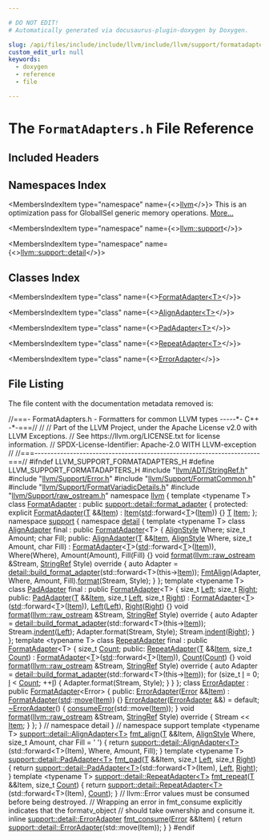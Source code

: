 ```yaml
---

# DO NOT EDIT!
# Automatically generated via docusaurus-plugin-doxygen by Doxygen.

slug: /api/files/include/include/llvm/include/llvm/support/formatadapters-h
custom_edit_url: null
keywords:
  - doxygen
  - reference
  - file

---
```





# The `FormatAdapters.h` File Reference

<DoxygenPage pluginConfig={pluginConfig}>



## Included Headers

<IncludesList>
<IncludesListItem
  filePath="llvm/ADT/StringRef.h"
  permalink="/docs/api/files/include/include/llvm/include/llvm/adt/stringref-h"
  isLocal="true" />
<IncludesListItem
  filePath="llvm/Support/Error.h"
  permalink="/docs/api/files/include/include/llvm/include/llvm/support/error-h"
  isLocal="true" />
<IncludesListItem
  filePath="llvm/Support/FormatCommon.h"
  permalink="/docs/api/files/include/include/llvm/include/llvm/support/formatcommon-h"
  isLocal="true" />
<IncludesListItem
  filePath="llvm/Support/FormatVariadicDetails.h"
  permalink="/docs/api/files/include/include/llvm/include/llvm/support/formatvariadicdetails-h"
  isLocal="true" />
<IncludesListItem
  filePath="llvm/Support/raw_ostream.h"
  permalink="/docs/api/files/include/include/llvm/include/llvm/support/raw-ostream-h"
  isLocal="true" />
</IncludesList>

## Namespaces Index

<MembersIndex>

<MembersIndexItem
  type="namespace"
  name={<><a href="/docs/api/namespaces/llvm">llvm</a></>}>
This is an optimization pass for GlobalISel generic memory operations. <a href="/docs/api/namespaces/llvm/#details">More...</a>
</MembersIndexItem>

<MembersIndexItem
  type="namespace"
  name={<><a href="/docs/api/namespaces/llvm/support">llvm::support</a></>}>
</MembersIndexItem>

<MembersIndexItem
  type="namespace"
  name={<><a href="/docs/api/namespaces/llvm/support/detail">llvm::support::detail</a></>}>
</MembersIndexItem>

</MembersIndex>

## Classes Index

<MembersIndex>

<MembersIndexItem
  type="class"
  name={<><a href="/docs/api/classes/llvm/formatadapter">FormatAdapter&lt;T&gt;</a></>}>
</MembersIndexItem>

<MembersIndexItem
  type="class"
  name={<><a href="/docs/api/classes/llvm/support/detail/alignadapter">AlignAdapter&lt;T&gt;</a></>}>
</MembersIndexItem>

<MembersIndexItem
  type="class"
  name={<><a href="/docs/api/classes/llvm/support/detail/padadapter">PadAdapter&lt;T&gt;</a></>}>
</MembersIndexItem>

<MembersIndexItem
  type="class"
  name={<><a href="/docs/api/classes/llvm/support/detail/repeatadapter">RepeatAdapter&lt;T&gt;</a></>}>
</MembersIndexItem>

<MembersIndexItem
  type="class"
  name={<><a href="/docs/api/classes/llvm/support/detail/erroradapter">ErrorAdapter</a></>}>
</MembersIndexItem>

</MembersIndex>


## File Listing

The file content with the documentation metadata removed is:

<ProgramListing>

<Link id="l00001" /><CodeLine lineNumber="1"><Highlight kind="comment">//===- FormatAdapters.h - Formatters for common LLVM types -----&#42;- C++ -&#42;-===//</Highlight><Highlight kind="normal"></Highlight></CodeLine>
<Link id="l00002" /><CodeLine lineNumber="2"><Highlight kind="normal"></Highlight><Highlight kind="comment">//</Highlight><Highlight kind="normal"></Highlight></CodeLine>
<Link id="l00003" /><CodeLine lineNumber="3"><Highlight kind="normal"></Highlight><Highlight kind="comment">// Part of the LLVM Project, under the Apache License v2.0 with LLVM Exceptions.</Highlight><Highlight kind="normal"></Highlight></CodeLine>
<Link id="l00004" /><CodeLine lineNumber="4"><Highlight kind="normal"></Highlight><Highlight kind="comment">// See https://llvm.org/LICENSE.txt for license information.</Highlight><Highlight kind="normal"></Highlight></CodeLine>
<Link id="l00005" /><CodeLine lineNumber="5"><Highlight kind="normal"></Highlight><Highlight kind="comment">// SPDX-License-Identifier: Apache-2.0 WITH LLVM-exception</Highlight><Highlight kind="normal"></Highlight></CodeLine>
<Link id="l00006" /><CodeLine lineNumber="6"><Highlight kind="normal"></Highlight><Highlight kind="comment">//</Highlight><Highlight kind="normal"></Highlight></CodeLine>
<Link id="l00007" /><CodeLine lineNumber="7"><Highlight kind="normal"></Highlight><Highlight kind="comment">//===----------------------------------------------------------------------===//</Highlight><Highlight kind="normal"></Highlight></CodeLine>
<Link id="l00008" /><CodeLine lineNumber="8"><Highlight kind="normal"></Highlight></CodeLine>
<Link id="l00009" /><CodeLine lineNumber="9"><Highlight kind="normal"></Highlight><Highlight kind="preprocessor">#ifndef LLVM&#95;SUPPORT&#95;FORMATADAPTERS&#95;H</Highlight><Highlight kind="normal"></Highlight></CodeLine>
<Link id="l00010" /><CodeLine lineNumber="10"><Highlight kind="normal"></Highlight><Highlight kind="preprocessor">#define LLVM&#95;SUPPORT&#95;FORMATADAPTERS&#95;H</Highlight><Highlight kind="normal"></Highlight></CodeLine>
<Link id="l00011" /><CodeLine lineNumber="11"><Highlight kind="normal"></Highlight></CodeLine>
<Link id="l00012" /><CodeLine lineNumber="12"><Highlight kind="normal"></Highlight><Highlight kind="preprocessor">#include &quot;<a href="/docs/api/files/include/include/llvm/include/llvm/adt/stringref-h">llvm/ADT/StringRef.h</a>&quot;</Highlight><Highlight kind="normal"></Highlight></CodeLine>
<Link id="l00013" /><CodeLine lineNumber="13"><Highlight kind="normal"></Highlight><Highlight kind="preprocessor">#include &quot;<a href="/docs/api/files/include/include/llvm/include/llvm/support/error-h">llvm/Support/Error.h</a>&quot;</Highlight><Highlight kind="normal"></Highlight></CodeLine>
<Link id="l00014" /><CodeLine lineNumber="14"><Highlight kind="normal"></Highlight><Highlight kind="preprocessor">#include &quot;<a href="/docs/api/files/include/include/llvm/include/llvm/support/formatcommon-h">llvm/Support/FormatCommon.h</a>&quot;</Highlight><Highlight kind="normal"></Highlight></CodeLine>
<Link id="l00015" /><CodeLine lineNumber="15"><Highlight kind="normal"></Highlight><Highlight kind="preprocessor">#include &quot;<a href="/docs/api/files/include/include/llvm/include/llvm/support/formatvariadicdetails-h">llvm/Support/FormatVariadicDetails.h</a>&quot;</Highlight><Highlight kind="normal"></Highlight></CodeLine>
<Link id="l00016" /><CodeLine lineNumber="16"><Highlight kind="normal"></Highlight><Highlight kind="preprocessor">#include &quot;<a href="/docs/api/files/include/include/llvm/include/llvm/support/raw-ostream-h">llvm/Support/raw&#95;ostream.h</a>&quot;</Highlight><Highlight kind="normal"></Highlight></CodeLine>
<Link id="l00017" /><CodeLine lineNumber="17"><Highlight kind="normal"></Highlight></CodeLine>
<Link id="l00018" /><CodeLine lineNumber="18"><Highlight kind="normal"></Highlight><Highlight kind="keyword">namespace </Highlight><Highlight kind="normal"><a href="/docs/api/namespaces/llvm">llvm</a> &#123;</Highlight></CodeLine>
<Link id="l00019" /><CodeLine lineNumber="19"><Highlight kind="normal"></Highlight><Highlight kind="keyword">template</Highlight><Highlight kind="normal"> &lt;</Highlight><Highlight kind="keyword">typename</Highlight><Highlight kind="normal"> T&gt;</Highlight></CodeLine>
<Link id="l00020" /><CodeLine lineNumber="20" lineLink="/docs/api/classes/llvm/formatadapter"><Highlight kind="normal"></Highlight><Highlight kind="keyword">class </Highlight><Highlight kind="normal"><a href="/docs/api/classes/llvm/formatadapter/#a55d5ed04a2327924d813c7f796074d54">FormatAdapter</a> : </Highlight><Highlight kind="keyword">public</Highlight><Highlight kind="normal"> <a href="/docs/api/classes/llvm/support/detail/format-adapter">support::detail::format&#95;adapter</a> &#123;</Highlight></CodeLine>
<Link id="l00021" /><CodeLine lineNumber="21"><Highlight kind="normal"></Highlight><Highlight kind="keyword">protected</Highlight><Highlight kind="normal">:</Highlight></CodeLine>
<Link id="l00022" /><CodeLine lineNumber="22" lineLink="/docs/api/classes/llvm/formatadapter/#a55d5ed04a2327924d813c7f796074d54"><Highlight kind="normal">  </Highlight><Highlight kind="keyword">explicit</Highlight><Highlight kind="normal"> <a href="/docs/api/classes/llvm/formatadapter/#a55d5ed04a2327924d813c7f796074d54">FormatAdapter</a>(<a href="/docs/api/files/lib/lib/target/lib/target/mips/mips16isellowering-cpp/#a0acb682b8260ab1c60b918599864e2e5">T</a> &amp;&amp;<a href="/docs/api/classes/llvm/formatadapter/#aee17437fadbcac074e11fad212da790e">Item</a>) : <a href="/docs/api/classes/llvm/formatadapter/#aee17437fadbcac074e11fad212da790e">Item</a>(<a href="/docs/api/namespaces/std">std</a>::forward&lt;<a href="/docs/api/files/lib/lib/target/lib/target/mips/mips16isellowering-cpp/#a0acb682b8260ab1c60b918599864e2e5">T</a>&gt;(<a href="/docs/api/classes/llvm/formatadapter/#aee17437fadbcac074e11fad212da790e">Item</a>)) &#123;&#125;</Highlight></CodeLine>
<Link id="l00023" /><CodeLine lineNumber="23"><Highlight kind="normal"></Highlight></CodeLine>
<Link id="l00024" /><CodeLine lineNumber="24" lineLink="/docs/api/classes/llvm/formatadapter/#aee17437fadbcac074e11fad212da790e"><Highlight kind="normal">  <a href="/docs/api/files/lib/lib/target/lib/target/mips/mips16isellowering-cpp/#a0acb682b8260ab1c60b918599864e2e5">T</a> <a href="/docs/api/classes/llvm/formatadapter/#aee17437fadbcac074e11fad212da790e">Item</a>;</Highlight></CodeLine>
<Link id="l00025" /><CodeLine lineNumber="25"><Highlight kind="normal">&#125;;</Highlight></CodeLine>
<Link id="l00026" /><CodeLine lineNumber="26"><Highlight kind="normal"></Highlight></CodeLine>
<Link id="l00027" /><CodeLine lineNumber="27"><Highlight kind="normal"></Highlight><Highlight kind="keyword">namespace </Highlight><Highlight kind="normal"><a href="/docs/api/namespaces/llvm/support">support</a> &#123;</Highlight></CodeLine>
<Link id="l00028" /><CodeLine lineNumber="28"><Highlight kind="normal"></Highlight><Highlight kind="keyword">namespace </Highlight><Highlight kind="normal"><a href="/docs/api/namespaces/detail">detail</a> &#123;</Highlight></CodeLine>
<Link id="l00029" /><CodeLine lineNumber="29" lineLink="/docs/api/classes/llvm/support/detail/alignadapter"><Highlight kind="normal"></Highlight><Highlight kind="keyword">template</Highlight><Highlight kind="normal"> &lt;</Highlight><Highlight kind="keyword">typename</Highlight><Highlight kind="normal"> T&gt; </Highlight><Highlight kind="keyword">class </Highlight><Highlight kind="normal"><a href="/docs/api/classes/llvm/support/detail/alignadapter/#a636b9223a4d173e1ad50d8703bb80c4d">AlignAdapter</a> final : </Highlight><Highlight kind="keyword">public</Highlight><Highlight kind="normal"> <a href="/docs/api/classes/llvm/formatadapter/#a55d5ed04a2327924d813c7f796074d54">FormatAdapter</a>&lt;T&gt; &#123;</Highlight></CodeLine>
<Link id="l00030" /><CodeLine lineNumber="30"><Highlight kind="normal">  <a href="/docs/api/namespaces/llvm/#a2554a96c67bdd7d0a62855a844ec55b0">AlignStyle</a> Where;</Highlight></CodeLine>
<Link id="l00031" /><CodeLine lineNumber="31"><Highlight kind="normal">  </Highlight><Highlight kind="keywordtype">size&#95;t</Highlight><Highlight kind="normal"> Amount;</Highlight></CodeLine>
<Link id="l00032" /><CodeLine lineNumber="32"><Highlight kind="normal">  </Highlight><Highlight kind="keywordtype">char</Highlight><Highlight kind="normal"> Fill;</Highlight></CodeLine>
<Link id="l00033" /><CodeLine lineNumber="33"><Highlight kind="normal"></Highlight></CodeLine>
<Link id="l00034" /><CodeLine lineNumber="34"><Highlight kind="normal"></Highlight><Highlight kind="keyword">public</Highlight><Highlight kind="normal">:</Highlight></CodeLine>
<Link id="l00035" /><CodeLine lineNumber="35" lineLink="/docs/api/classes/llvm/support/detail/alignadapter/#a636b9223a4d173e1ad50d8703bb80c4d"><Highlight kind="normal">  <a href="/docs/api/classes/llvm/support/detail/alignadapter/#a636b9223a4d173e1ad50d8703bb80c4d">AlignAdapter</a>(<a href="/docs/api/files/lib/lib/target/lib/target/mips/mips16isellowering-cpp/#a0acb682b8260ab1c60b918599864e2e5">T</a> &amp;&amp;<a href="/docs/api/classes/llvm/formatadapter/#aee17437fadbcac074e11fad212da790e">Item</a>, <a href="/docs/api/namespaces/llvm/#a2554a96c67bdd7d0a62855a844ec55b0">AlignStyle</a> Where, </Highlight><Highlight kind="keywordtype">size&#95;t</Highlight><Highlight kind="normal"> Amount, </Highlight><Highlight kind="keywordtype">char</Highlight><Highlight kind="normal"> Fill)</Highlight></CodeLine>
<Link id="l00036" /><CodeLine lineNumber="36"><Highlight kind="normal">      : <a href="/docs/api/classes/llvm/formatadapter/#a55d5ed04a2327924d813c7f796074d54">FormatAdapter</a>&lt;<a href="/docs/api/files/lib/lib/target/lib/target/mips/mips16isellowering-cpp/#a0acb682b8260ab1c60b918599864e2e5">T</a>&gt;(<a href="/docs/api/namespaces/std">std</a>::forward&lt;<a href="/docs/api/files/lib/lib/target/lib/target/mips/mips16isellowering-cpp/#a0acb682b8260ab1c60b918599864e2e5">T</a>&gt;(<a href="/docs/api/classes/llvm/formatadapter/#aee17437fadbcac074e11fad212da790e">Item</a>)), Where(Where), Amount(Amount),</Highlight></CodeLine>
<Link id="l00037" /><CodeLine lineNumber="37"><Highlight kind="normal">        Fill(Fill) &#123;&#125;</Highlight></CodeLine>
<Link id="l00038" /><CodeLine lineNumber="38"><Highlight kind="normal"></Highlight></CodeLine>
<Link id="l00039" /><CodeLine lineNumber="39" lineLink="/docs/api/classes/llvm/support/detail/alignadapter/#a5047d7fd2ee5e2242ec1b60b171462ba"><Highlight kind="normal">  </Highlight><Highlight kind="keywordtype">void</Highlight><Highlight kind="normal"> <a href="/docs/api/classes/llvm/support/detail/alignadapter/#a5047d7fd2ee5e2242ec1b60b171462ba">format</a>(<a href="/docs/api/classes/llvm/raw-ostream">llvm::raw&#95;ostream</a> &amp;Stream, <a href="/docs/api/classes/llvm/stringref">StringRef</a> Style)</Highlight><Highlight kind="keyword"> override </Highlight><Highlight kind="normal">&#123;</Highlight></CodeLine>
<Link id="l00040" /><CodeLine lineNumber="40"><Highlight kind="normal">    </Highlight><Highlight kind="keyword">auto</Highlight><Highlight kind="normal"> Adapter = <a href="/docs/api/namespaces/llvm/support/detail/#a7b7c745d9aa9e637371b87e5905f3fdc">detail::build&#95;format&#95;adapter</a>(std::forward&lt;T&gt;(this-&gt;<a href="/docs/api/classes/llvm/formatadapter/#aee17437fadbcac074e11fad212da790e">Item</a>));</Highlight></CodeLine>
<Link id="l00041" /><CodeLine lineNumber="41"><Highlight kind="normal">    <a href="/docs/api/structs/llvm/fmtalign">FmtAlign</a>(Adapter, Where, Amount, Fill).<a href="/docs/api/structs/llvm/fmtalign/#a06665722517b54511c786e23deb8ec81">format</a>(Stream, Style);</Highlight></CodeLine>
<Link id="l00042" /><CodeLine lineNumber="42"><Highlight kind="normal">  &#125;</Highlight></CodeLine>
<Link id="l00043" /><CodeLine lineNumber="43"><Highlight kind="normal">&#125;;</Highlight></CodeLine>
<Link id="l00044" /><CodeLine lineNumber="44"><Highlight kind="normal"></Highlight></CodeLine>
<Link id="l00045" /><CodeLine lineNumber="45" lineLink="/docs/api/classes/llvm/support/detail/padadapter"><Highlight kind="normal"></Highlight><Highlight kind="keyword">template</Highlight><Highlight kind="normal"> &lt;</Highlight><Highlight kind="keyword">typename</Highlight><Highlight kind="normal"> T&gt; </Highlight><Highlight kind="keyword">class </Highlight><Highlight kind="normal"><a href="/docs/api/classes/llvm/support/detail/padadapter/#a52d73ea9dd8cf920307d41d268d8f4e1">PadAdapter</a> final : </Highlight><Highlight kind="keyword">public</Highlight><Highlight kind="normal"> <a href="/docs/api/classes/llvm/formatadapter/#a55d5ed04a2327924d813c7f796074d54">FormatAdapter</a>&lt;T&gt; &#123;</Highlight></CodeLine>
<Link id="l00046" /><CodeLine lineNumber="46"><Highlight kind="normal">  </Highlight><Highlight kind="keywordtype">size&#95;t</Highlight><Highlight kind="normal"> <a href="/docs/api/namespaces/llvm/#a2554a96c67bdd7d0a62855a844ec55b0a945d5e233cf7d6240f6b783b36a374ff">Left</a>;</Highlight></CodeLine>
<Link id="l00047" /><CodeLine lineNumber="47"><Highlight kind="normal">  </Highlight><Highlight kind="keywordtype">size&#95;t</Highlight><Highlight kind="normal"> <a href="/docs/api/namespaces/llvm/#a2554a96c67bdd7d0a62855a844ec55b0a92b09c7c48c520c3c55e497875da437c">Right</a>;</Highlight></CodeLine>
<Link id="l00048" /><CodeLine lineNumber="48"><Highlight kind="normal"></Highlight></CodeLine>
<Link id="l00049" /><CodeLine lineNumber="49"><Highlight kind="normal"></Highlight><Highlight kind="keyword">public</Highlight><Highlight kind="normal">:</Highlight></CodeLine>
<Link id="l00050" /><CodeLine lineNumber="50" lineLink="/docs/api/classes/llvm/support/detail/padadapter/#a52d73ea9dd8cf920307d41d268d8f4e1"><Highlight kind="normal">  <a href="/docs/api/classes/llvm/support/detail/padadapter/#a52d73ea9dd8cf920307d41d268d8f4e1">PadAdapter</a>(<a href="/docs/api/files/lib/lib/target/lib/target/mips/mips16isellowering-cpp/#a0acb682b8260ab1c60b918599864e2e5">T</a> &amp;&amp;<a href="/docs/api/classes/llvm/formatadapter/#aee17437fadbcac074e11fad212da790e">Item</a>, </Highlight><Highlight kind="keywordtype">size&#95;t</Highlight><Highlight kind="normal"> <a href="/docs/api/namespaces/llvm/#a2554a96c67bdd7d0a62855a844ec55b0a945d5e233cf7d6240f6b783b36a374ff">Left</a>, </Highlight><Highlight kind="keywordtype">size&#95;t</Highlight><Highlight kind="normal"> <a href="/docs/api/namespaces/llvm/#a2554a96c67bdd7d0a62855a844ec55b0a92b09c7c48c520c3c55e497875da437c">Right</a>)</Highlight></CodeLine>
<Link id="l00051" /><CodeLine lineNumber="51"><Highlight kind="normal">      : <a href="/docs/api/classes/llvm/formatadapter/#a55d5ed04a2327924d813c7f796074d54">FormatAdapter</a>&lt;<a href="/docs/api/files/lib/lib/target/lib/target/mips/mips16isellowering-cpp/#a0acb682b8260ab1c60b918599864e2e5">T</a>&gt;(<a href="/docs/api/namespaces/std">std</a>::forward&lt;<a href="/docs/api/files/lib/lib/target/lib/target/mips/mips16isellowering-cpp/#a0acb682b8260ab1c60b918599864e2e5">T</a>&gt;(<a href="/docs/api/classes/llvm/formatadapter/#aee17437fadbcac074e11fad212da790e">Item</a>)), <a href="/docs/api/namespaces/llvm/#a2554a96c67bdd7d0a62855a844ec55b0a945d5e233cf7d6240f6b783b36a374ff">Left</a>(<a href="/docs/api/namespaces/llvm/#a2554a96c67bdd7d0a62855a844ec55b0a945d5e233cf7d6240f6b783b36a374ff">Left</a>), <a href="/docs/api/namespaces/llvm/#a2554a96c67bdd7d0a62855a844ec55b0a92b09c7c48c520c3c55e497875da437c">Right</a>(<a href="/docs/api/namespaces/llvm/#a2554a96c67bdd7d0a62855a844ec55b0a92b09c7c48c520c3c55e497875da437c">Right</a>) &#123;&#125;</Highlight></CodeLine>
<Link id="l00052" /><CodeLine lineNumber="52"><Highlight kind="normal"></Highlight></CodeLine>
<Link id="l00053" /><CodeLine lineNumber="53" lineLink="/docs/api/classes/llvm/support/detail/padadapter/#a89033b9b3dde0ee3bd5c5343aee0d639"><Highlight kind="normal">  </Highlight><Highlight kind="keywordtype">void</Highlight><Highlight kind="normal"> <a href="/docs/api/classes/llvm/support/detail/padadapter/#a89033b9b3dde0ee3bd5c5343aee0d639">format</a>(<a href="/docs/api/classes/llvm/raw-ostream">llvm::raw&#95;ostream</a> &amp;Stream, <a href="/docs/api/classes/llvm/stringref">StringRef</a> Style)</Highlight><Highlight kind="keyword"> override </Highlight><Highlight kind="normal">&#123;</Highlight></CodeLine>
<Link id="l00054" /><CodeLine lineNumber="54"><Highlight kind="normal">    </Highlight><Highlight kind="keyword">auto</Highlight><Highlight kind="normal"> Adapter = <a href="/docs/api/namespaces/llvm/support/detail/#a7b7c745d9aa9e637371b87e5905f3fdc">detail::build&#95;format&#95;adapter</a>(std::forward&lt;T&gt;(this-&gt;<a href="/docs/api/classes/llvm/formatadapter/#aee17437fadbcac074e11fad212da790e">Item</a>));</Highlight></CodeLine>
<Link id="l00055" /><CodeLine lineNumber="55"><Highlight kind="normal">    Stream.<a href="/docs/api/classes/llvm/raw-ostream/#a8fdf5cdf041c8aded7e3308c1c3efacc">indent</a>(<a href="/docs/api/namespaces/llvm/#a2554a96c67bdd7d0a62855a844ec55b0a945d5e233cf7d6240f6b783b36a374ff">Left</a>);</Highlight></CodeLine>
<Link id="l00056" /><CodeLine lineNumber="56"><Highlight kind="normal">    Adapter.format(Stream, Style);</Highlight></CodeLine>
<Link id="l00057" /><CodeLine lineNumber="57"><Highlight kind="normal">    Stream.<a href="/docs/api/classes/llvm/raw-ostream/#a8fdf5cdf041c8aded7e3308c1c3efacc">indent</a>(<a href="/docs/api/namespaces/llvm/#a2554a96c67bdd7d0a62855a844ec55b0a92b09c7c48c520c3c55e497875da437c">Right</a>);</Highlight></CodeLine>
<Link id="l00058" /><CodeLine lineNumber="58"><Highlight kind="normal">  &#125;</Highlight></CodeLine>
<Link id="l00059" /><CodeLine lineNumber="59"><Highlight kind="normal">&#125;;</Highlight></CodeLine>
<Link id="l00060" /><CodeLine lineNumber="60"><Highlight kind="normal"></Highlight></CodeLine>
<Link id="l00061" /><CodeLine lineNumber="61" lineLink="/docs/api/classes/llvm/support/detail/repeatadapter"><Highlight kind="normal"></Highlight><Highlight kind="keyword">template</Highlight><Highlight kind="normal"> &lt;</Highlight><Highlight kind="keyword">typename</Highlight><Highlight kind="normal"> T&gt; </Highlight><Highlight kind="keyword">class </Highlight><Highlight kind="normal"><a href="/docs/api/classes/llvm/support/detail/repeatadapter/#aee0c380ff16afcdccb0efb55b292aa4a">RepeatAdapter</a> final : </Highlight><Highlight kind="keyword">public</Highlight><Highlight kind="normal"> <a href="/docs/api/classes/llvm/formatadapter/#a55d5ed04a2327924d813c7f796074d54">FormatAdapter</a>&lt;T&gt; &#123;</Highlight></CodeLine>
<Link id="l00062" /><CodeLine lineNumber="62"><Highlight kind="normal">  </Highlight><Highlight kind="keywordtype">size&#95;t</Highlight><Highlight kind="normal"> <a href="/docs/api/namespaces/llvm/#a845e08be4b0320d66901a66b0c0e9509">Count</a>;</Highlight></CodeLine>
<Link id="l00063" /><CodeLine lineNumber="63"><Highlight kind="normal"></Highlight></CodeLine>
<Link id="l00064" /><CodeLine lineNumber="64"><Highlight kind="normal"></Highlight><Highlight kind="keyword">public</Highlight><Highlight kind="normal">:</Highlight></CodeLine>
<Link id="l00065" /><CodeLine lineNumber="65" lineLink="/docs/api/classes/llvm/support/detail/repeatadapter/#aee0c380ff16afcdccb0efb55b292aa4a"><Highlight kind="normal">  <a href="/docs/api/classes/llvm/support/detail/repeatadapter/#aee0c380ff16afcdccb0efb55b292aa4a">RepeatAdapter</a>(<a href="/docs/api/files/lib/lib/target/lib/target/mips/mips16isellowering-cpp/#a0acb682b8260ab1c60b918599864e2e5">T</a> &amp;&amp;<a href="/docs/api/classes/llvm/formatadapter/#aee17437fadbcac074e11fad212da790e">Item</a>, </Highlight><Highlight kind="keywordtype">size&#95;t</Highlight><Highlight kind="normal"> <a href="/docs/api/namespaces/llvm/#a845e08be4b0320d66901a66b0c0e9509">Count</a>)</Highlight></CodeLine>
<Link id="l00066" /><CodeLine lineNumber="66"><Highlight kind="normal">      : <a href="/docs/api/classes/llvm/formatadapter/#a55d5ed04a2327924d813c7f796074d54">FormatAdapter</a>&lt;<a href="/docs/api/files/lib/lib/target/lib/target/mips/mips16isellowering-cpp/#a0acb682b8260ab1c60b918599864e2e5">T</a>&gt;(<a href="/docs/api/namespaces/std">std</a>::forward&lt;<a href="/docs/api/files/lib/lib/target/lib/target/mips/mips16isellowering-cpp/#a0acb682b8260ab1c60b918599864e2e5">T</a>&gt;(<a href="/docs/api/classes/llvm/formatadapter/#aee17437fadbcac074e11fad212da790e">Item</a>)), <a href="/docs/api/namespaces/llvm/#a845e08be4b0320d66901a66b0c0e9509">Count</a>(<a href="/docs/api/namespaces/llvm/#a845e08be4b0320d66901a66b0c0e9509">Count</a>) &#123;&#125;</Highlight></CodeLine>
<Link id="l00067" /><CodeLine lineNumber="67"><Highlight kind="normal"></Highlight></CodeLine>
<Link id="l00068" /><CodeLine lineNumber="68" lineLink="/docs/api/classes/llvm/support/detail/repeatadapter/#abb2fa7685b98ff073952df6fdfc776ba"><Highlight kind="normal">  </Highlight><Highlight kind="keywordtype">void</Highlight><Highlight kind="normal"> <a href="/docs/api/classes/llvm/support/detail/repeatadapter/#abb2fa7685b98ff073952df6fdfc776ba">format</a>(<a href="/docs/api/classes/llvm/raw-ostream">llvm::raw&#95;ostream</a> &amp;Stream, <a href="/docs/api/classes/llvm/stringref">StringRef</a> Style)</Highlight><Highlight kind="keyword"> override </Highlight><Highlight kind="normal">&#123;</Highlight></CodeLine>
<Link id="l00069" /><CodeLine lineNumber="69"><Highlight kind="normal">    </Highlight><Highlight kind="keyword">auto</Highlight><Highlight kind="normal"> Adapter = <a href="/docs/api/namespaces/llvm/support/detail/#a7b7c745d9aa9e637371b87e5905f3fdc">detail::build&#95;format&#95;adapter</a>(std::forward&lt;T&gt;(this-&gt;<a href="/docs/api/classes/llvm/formatadapter/#aee17437fadbcac074e11fad212da790e">Item</a>));</Highlight></CodeLine>
<Link id="l00070" /><CodeLine lineNumber="70"><Highlight kind="normal">    </Highlight><Highlight kind="keywordflow">for</Highlight><Highlight kind="normal"> (</Highlight><Highlight kind="keywordtype">size&#95;t</Highlight><Highlight kind="normal"> <a href="/docs/api/files/lib/lib/support/md5-cpp/#ac0eafdc9ee161b71e7af98af736952fd">I</a> = 0; <a href="/docs/api/files/lib/lib/support/md5-cpp/#ac0eafdc9ee161b71e7af98af736952fd">I</a> &lt; <a href="/docs/api/namespaces/llvm/#a845e08be4b0320d66901a66b0c0e9509">Count</a>; ++<a href="/docs/api/files/lib/lib/support/md5-cpp/#ac0eafdc9ee161b71e7af98af736952fd">I</a>) &#123;</Highlight></CodeLine>
<Link id="l00071" /><CodeLine lineNumber="71"><Highlight kind="normal">      Adapter.format(Stream, Style);</Highlight></CodeLine>
<Link id="l00072" /><CodeLine lineNumber="72"><Highlight kind="normal">    &#125;</Highlight></CodeLine>
<Link id="l00073" /><CodeLine lineNumber="73"><Highlight kind="normal">  &#125;</Highlight></CodeLine>
<Link id="l00074" /><CodeLine lineNumber="74"><Highlight kind="normal">&#125;;</Highlight></CodeLine>
<Link id="l00075" /><CodeLine lineNumber="75"><Highlight kind="normal"></Highlight></CodeLine>
<Link id="l00076" /><CodeLine lineNumber="76" lineLink="/docs/api/classes/llvm/support/detail/erroradapter"><Highlight kind="normal"></Highlight><Highlight kind="keyword">class </Highlight><Highlight kind="normal"><a href="/docs/api/classes/llvm/support/detail/erroradapter/#a04798adc913ff2dc1d17689b8efa52fa">ErrorAdapter</a> : </Highlight><Highlight kind="keyword">public</Highlight><Highlight kind="normal"> <a href="/docs/api/classes/llvm/formatadapter/#a55d5ed04a2327924d813c7f796074d54">FormatAdapter</a>&lt;Error&gt; &#123;</Highlight></CodeLine>
<Link id="l00077" /><CodeLine lineNumber="77"><Highlight kind="normal"></Highlight><Highlight kind="keyword">public</Highlight><Highlight kind="normal">:</Highlight></CodeLine>
<Link id="l00078" /><CodeLine lineNumber="78" lineLink="/docs/api/classes/llvm/support/detail/erroradapter/#a04798adc913ff2dc1d17689b8efa52fa"><Highlight kind="normal">  <a href="/docs/api/classes/llvm/support/detail/erroradapter/#a04798adc913ff2dc1d17689b8efa52fa">ErrorAdapter</a>(<a href="/docs/api/classes/llvm/error">Error</a> &amp;&amp;<a href="/docs/api/classes/llvm/formatadapter/#aee17437fadbcac074e11fad212da790e">Item</a>) : <a href="/docs/api/classes/llvm/formatadapter/#a55d5ed04a2327924d813c7f796074d54">FormatAdapter</a>(<a href="/docs/api/namespaces/std">std</a>::<a href="/docs/api/namespaces/llvm/#abfc9c7ecf70f66901e439f7c04ef3dbb">move</a>(<a href="/docs/api/classes/llvm/formatadapter/#aee17437fadbcac074e11fad212da790e">Item</a>)) &#123;&#125;</Highlight></CodeLine>
<Link id="l00079" /><CodeLine lineNumber="79" lineLink="/docs/api/classes/llvm/support/detail/erroradapter/#ad9fbe0503ff08e7bd9eaab1a6fb0484b"><Highlight kind="normal">  <a href="/docs/api/classes/llvm/support/detail/erroradapter/#ad9fbe0503ff08e7bd9eaab1a6fb0484b">ErrorAdapter</a>(<a href="/docs/api/classes/llvm/support/detail/erroradapter/#a04798adc913ff2dc1d17689b8efa52fa">ErrorAdapter</a> &amp;&amp;) = </Highlight><Highlight kind="keywordflow">default</Highlight><Highlight kind="normal">;</Highlight></CodeLine>
<Link id="l00080" /><CodeLine lineNumber="80" lineLink="/docs/api/classes/llvm/support/detail/erroradapter/#a02e6d8c3693b02612c52c1d9366019d0"><Highlight kind="normal">  <a href="/docs/api/classes/llvm/support/detail/erroradapter/#a02e6d8c3693b02612c52c1d9366019d0">~ErrorAdapter</a>() &#123; <a href="/docs/api/namespaces/llvm/#aee0e70be66536b9ef7b65ae2e5a45959">consumeError</a>(std::move(<a href="/docs/api/classes/llvm/formatadapter/#aee17437fadbcac074e11fad212da790e">Item</a>)); &#125;</Highlight></CodeLine>
<Link id="l00081" /><CodeLine lineNumber="81" lineLink="/docs/api/classes/llvm/support/detail/erroradapter/#a7d5f1402404d79fb0286c227303b292c"><Highlight kind="normal">  </Highlight><Highlight kind="keywordtype">void</Highlight><Highlight kind="normal"> <a href="/docs/api/classes/llvm/support/detail/erroradapter/#a7d5f1402404d79fb0286c227303b292c">format</a>(<a href="/docs/api/classes/llvm/raw-ostream">llvm::raw&#95;ostream</a> &amp;Stream, <a href="/docs/api/classes/llvm/stringref">StringRef</a> Style)</Highlight><Highlight kind="keyword"> override </Highlight><Highlight kind="normal">&#123;</Highlight></CodeLine>
<Link id="l00082" /><CodeLine lineNumber="82"><Highlight kind="normal">    Stream &lt;&lt; <a href="/docs/api/classes/llvm/formatadapter/#aee17437fadbcac074e11fad212da790e">Item</a>;</Highlight></CodeLine>
<Link id="l00083" /><CodeLine lineNumber="83"><Highlight kind="normal">  &#125;</Highlight></CodeLine>
<Link id="l00084" /><CodeLine lineNumber="84"><Highlight kind="normal">&#125;;</Highlight></CodeLine>
<Link id="l00085" /><CodeLine lineNumber="85"><Highlight kind="normal">&#125; </Highlight><Highlight kind="comment">// namespace detail</Highlight><Highlight kind="normal"></Highlight></CodeLine>
<Link id="l00086" /><CodeLine lineNumber="86"><Highlight kind="normal">&#125; </Highlight><Highlight kind="comment">// namespace support</Highlight><Highlight kind="normal"></Highlight></CodeLine>
<Link id="l00087" /><CodeLine lineNumber="87"><Highlight kind="normal"></Highlight></CodeLine>
<Link id="l00088" /><CodeLine lineNumber="88"><Highlight kind="normal"></Highlight><Highlight kind="keyword">template</Highlight><Highlight kind="normal"> &lt;</Highlight><Highlight kind="keyword">typename</Highlight><Highlight kind="normal"> T&gt;</Highlight></CodeLine>
<Link id="l00089" /><CodeLine lineNumber="89" lineLink="/docs/api/namespaces/llvm/#ac071e70044138f6b9a2568a4bac82352"><Highlight kind="normal"><a href="/docs/api/classes/llvm/support/detail/alignadapter">support::detail::AlignAdapter&lt;T&gt;</a> <a href="/docs/api/namespaces/llvm/#ac071e70044138f6b9a2568a4bac82352">fmt&#95;align</a>(<a href="/docs/api/files/lib/lib/target/lib/target/mips/mips16isellowering-cpp/#a0acb682b8260ab1c60b918599864e2e5">T</a> &amp;&amp;Item, <a href="/docs/api/namespaces/llvm/#a2554a96c67bdd7d0a62855a844ec55b0">AlignStyle</a> Where,</Highlight></CodeLine>
<Link id="l00090" /><CodeLine lineNumber="90"><Highlight kind="normal">                                           </Highlight><Highlight kind="keywordtype">size&#95;t</Highlight><Highlight kind="normal"> Amount, </Highlight><Highlight kind="keywordtype">char</Highlight><Highlight kind="normal"> Fill = </Highlight><Highlight kind="charliteral">&#39; &#39;</Highlight><Highlight kind="normal">) &#123;</Highlight></CodeLine>
<Link id="l00091" /><CodeLine lineNumber="91"><Highlight kind="normal">  </Highlight><Highlight kind="keywordflow">return</Highlight><Highlight kind="normal"> <a href="/docs/api/classes/llvm/support/detail/alignadapter">support::detail::AlignAdapter&lt;T&gt;</a>(std::forward&lt;T&gt;(Item), Where, Amount,</Highlight></CodeLine>
<Link id="l00092" /><CodeLine lineNumber="92"><Highlight kind="normal">                                          Fill);</Highlight></CodeLine>
<Link id="l00093" /><CodeLine lineNumber="93"><Highlight kind="normal">&#125;</Highlight></CodeLine>
<Link id="l00094" /><CodeLine lineNumber="94"><Highlight kind="normal"></Highlight></CodeLine>
<Link id="l00095" /><CodeLine lineNumber="95"><Highlight kind="normal"></Highlight><Highlight kind="keyword">template</Highlight><Highlight kind="normal"> &lt;</Highlight><Highlight kind="keyword">typename</Highlight><Highlight kind="normal"> T&gt;</Highlight></CodeLine>
<Link id="l00096" /><CodeLine lineNumber="96" lineLink="/docs/api/namespaces/llvm/#a801bdad1710db82a908eb0bc89f81fb7"><Highlight kind="normal"><a href="/docs/api/classes/llvm/support/detail/padadapter">support::detail::PadAdapter&lt;T&gt;</a> <a href="/docs/api/namespaces/llvm/#a801bdad1710db82a908eb0bc89f81fb7">fmt&#95;pad</a>(<a href="/docs/api/files/lib/lib/target/lib/target/mips/mips16isellowering-cpp/#a0acb682b8260ab1c60b918599864e2e5">T</a> &amp;&amp;Item, </Highlight><Highlight kind="keywordtype">size&#95;t</Highlight><Highlight kind="normal"> <a href="/docs/api/namespaces/llvm/#a2554a96c67bdd7d0a62855a844ec55b0a945d5e233cf7d6240f6b783b36a374ff">Left</a>, </Highlight><Highlight kind="keywordtype">size&#95;t</Highlight><Highlight kind="normal"> <a href="/docs/api/namespaces/llvm/#a2554a96c67bdd7d0a62855a844ec55b0a92b09c7c48c520c3c55e497875da437c">Right</a>) &#123;</Highlight></CodeLine>
<Link id="l00097" /><CodeLine lineNumber="97"><Highlight kind="normal">  </Highlight><Highlight kind="keywordflow">return</Highlight><Highlight kind="normal"> <a href="/docs/api/classes/llvm/support/detail/padadapter">support::detail::PadAdapter&lt;T&gt;</a>(std::forward&lt;T&gt;(Item), <a href="/docs/api/namespaces/llvm/#a2554a96c67bdd7d0a62855a844ec55b0a945d5e233cf7d6240f6b783b36a374ff">Left</a>, <a href="/docs/api/namespaces/llvm/#a2554a96c67bdd7d0a62855a844ec55b0a92b09c7c48c520c3c55e497875da437c">Right</a>);</Highlight></CodeLine>
<Link id="l00098" /><CodeLine lineNumber="98"><Highlight kind="normal">&#125;</Highlight></CodeLine>
<Link id="l00099" /><CodeLine lineNumber="99"><Highlight kind="normal"></Highlight></CodeLine>
<Link id="l00100" /><CodeLine lineNumber="100"><Highlight kind="normal"></Highlight><Highlight kind="keyword">template</Highlight><Highlight kind="normal"> &lt;</Highlight><Highlight kind="keyword">typename</Highlight><Highlight kind="normal"> T&gt;</Highlight></CodeLine>
<Link id="l00101" /><CodeLine lineNumber="101" lineLink="/docs/api/namespaces/llvm/#aa0b410adc9d388e4b57d36f90ed136ad"><Highlight kind="normal"><a href="/docs/api/classes/llvm/support/detail/repeatadapter">support::detail::RepeatAdapter&lt;T&gt;</a> <a href="/docs/api/namespaces/llvm/#aa0b410adc9d388e4b57d36f90ed136ad">fmt&#95;repeat</a>(<a href="/docs/api/files/lib/lib/target/lib/target/mips/mips16isellowering-cpp/#a0acb682b8260ab1c60b918599864e2e5">T</a> &amp;&amp;Item, </Highlight><Highlight kind="keywordtype">size&#95;t</Highlight><Highlight kind="normal"> <a href="/docs/api/namespaces/llvm/#a845e08be4b0320d66901a66b0c0e9509">Count</a>) &#123;</Highlight></CodeLine>
<Link id="l00102" /><CodeLine lineNumber="102"><Highlight kind="normal">  </Highlight><Highlight kind="keywordflow">return</Highlight><Highlight kind="normal"> <a href="/docs/api/classes/llvm/support/detail/repeatadapter">support::detail::RepeatAdapter&lt;T&gt;</a>(std::forward&lt;T&gt;(Item), <a href="/docs/api/namespaces/llvm/#a845e08be4b0320d66901a66b0c0e9509">Count</a>);</Highlight></CodeLine>
<Link id="l00103" /><CodeLine lineNumber="103"><Highlight kind="normal">&#125;</Highlight></CodeLine>
<Link id="l00104" /><CodeLine lineNumber="104"><Highlight kind="normal"></Highlight></CodeLine>
<Link id="l00105" /><CodeLine lineNumber="105"><Highlight kind="normal"></Highlight><Highlight kind="comment">// llvm::Error values must be consumed before being destroyed.</Highlight><Highlight kind="normal"></Highlight></CodeLine>
<Link id="l00106" /><CodeLine lineNumber="106"><Highlight kind="normal"></Highlight><Highlight kind="comment">// Wrapping an error in fmt&#95;consume explicitly indicates that the formatv&#95;object</Highlight><Highlight kind="normal"></Highlight></CodeLine>
<Link id="l00107" /><CodeLine lineNumber="107"><Highlight kind="normal"></Highlight><Highlight kind="comment">// should take ownership and consume it.</Highlight><Highlight kind="normal"></Highlight></CodeLine>
<Link id="l00108" /><CodeLine lineNumber="108" lineLink="/docs/api/namespaces/llvm/#a03f2df9f2df945690774eb8b8ef3a156"><Highlight kind="normal"></Highlight><Highlight kind="keyword">inline</Highlight><Highlight kind="normal"> <a href="/docs/api/classes/llvm/support/detail/erroradapter">support::detail::ErrorAdapter</a> <a href="/docs/api/namespaces/llvm/#a03f2df9f2df945690774eb8b8ef3a156">fmt&#95;consume</a>(<a href="/docs/api/classes/llvm/error">Error</a> &amp;&amp;Item) &#123;</Highlight></CodeLine>
<Link id="l00109" /><CodeLine lineNumber="109"><Highlight kind="normal">  </Highlight><Highlight kind="keywordflow">return</Highlight><Highlight kind="normal"> <a href="/docs/api/classes/llvm/support/detail/erroradapter">support::detail::ErrorAdapter</a>(std::move(Item));</Highlight></CodeLine>
<Link id="l00110" /><CodeLine lineNumber="110"><Highlight kind="normal">&#125;</Highlight></CodeLine>
<Link id="l00111" /><CodeLine lineNumber="111"><Highlight kind="normal">&#125;</Highlight></CodeLine>
<Link id="l00112" /><CodeLine lineNumber="112"><Highlight kind="normal"></Highlight></CodeLine>
<Link id="l00113" /><CodeLine lineNumber="113"><Highlight kind="normal"></Highlight><Highlight kind="preprocessor">#endif</Highlight></CodeLine>

</ProgramListing>


</DoxygenPage>
